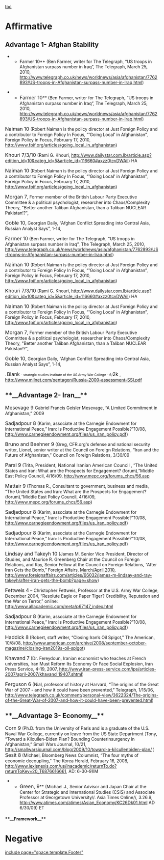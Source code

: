 [[toc]]
=Affirmative= 

==Advantage 1- Afghan Stability== 

**Farmer 10** (Ben Farmer, writer for The Telegraph, “US troops in Afghanistan surpass number in Iraq”, The Telegraph, March 25, 2010, http://www.telegraph.co.uk/news/worldnews/asia/afghanistan/7762893/US-troops-in-Afghanistan-surpass-number-in-Iraq.html)


**<span class="cite"><span style="font-size: 12pt;">Farmer 10</span></span>** (Ben Farmer, writer for The Telegraph, “US troops in Afghanistan surpass number in Iraq”, The Telegraph, March 25, 2010, http://www.telegraph.co.uk/news/worldnews/asia/afghanistan/7762893/US-troops-in-Afghanistan-surpass-number-in-Iraq.html)

<span class="cite"><span style="font-size: 12pt;">Naiman 10</span></span> (Robert Naiman is the policy director at Just Foreign Policy and a contributor to Foreign Policy In Focus, “'Going Local' in Afghanistan”, Foreign Policy in Focus, February 17, 2010, http://www.fpif.org/articles/going_local_in_afghanistan)

<span style="margin-left: 0in;"><span class="cite"><span style="font-size: 12pt;">Khouri 7/3/10</span></span> (Rami G. Khouri, <span style="color: black; text-decoration: none;">[[http://www.dailystar.com.lb/article.asp?edition_id=10&categ_id=5&article_id=116660|http://www.dailystar.com.lb/article.asp?edition_id=10&categ_id=5&article_id=116660#axzz0tcvDWAil]]</span>) HA</span>

<span class="cite"><span style="font-size: 12pt;">Naiman 10</span></span> (Robert Naiman is the policy director at Just Foreign Policy and a contributor to Foreign Policy In Focus, “'Going Local' in Afghanistan”, Foreign Policy in Focus, February 17, 2010, http://www.fpif.org/articles/going_local_in_afghanistan)

<span class="cite"><span style="font-size: 12pt;">Morgan 7</span></span>, Former member of the British Labour Party Executive Committee & a political psychologist, researcher into Chaos/Complexity Theory, "Better another Taliban Afghanistan, than a Taliban NUCLEAR Pakistan!?", 

<span class="cite"><span style="font-size: 12pt;">Goble 10</span></span>, Georgian Daily, “Afghan Conflict Spreading into Central Asia, Russian Analyst Says”, 1-14, 

<span class="cite"><span style="font-size: 12pt;">Farmer 10</span></span> (Ben Farmer, writer for The Telegraph, “US troops in Afghanistan surpass number in Iraq”, The Telegraph, March 25, 2010, http://www.telegraph.co.uk/news/worldnews/asia/afghanistan/7762893/US-troops-in-Afghanistan-surpass-number-in-Iraq.html)

<span class="cite"><span style="font-size: 12pt;">Naiman 10</span></span> (Robert Naiman is the policy director at Just Foreign Policy and a contributor to Foreign Policy In Focus, “'Going Local' in Afghanistan”, Foreign Policy in Focus, February 17, 2010, http://www.fpif.org/articles/going_local_in_afghanistan)

<span style="margin-left: 0in;"><span class="cite"><span style="font-size: 12pt;">Khouri 7/3/10</span></span> (Rami G. Khouri, <span style="color: black; text-decoration: none;">[[http://www.dailystar.com.lb/article.asp?edition_id=10&categ_id=5&article_id=116660|http://www.dailystar.com.lb/article.asp?edition_id=10&categ_id=5&article_id=116660#axzz0tcvDWAil]]</span>) HA</span>

<span class="cite"><span style="font-size: 12pt;">Naiman 10</span></span> (Robert Naiman is the policy director at Just Foreign Policy and a contributor to Foreign Policy In Focus, “'Going Local' in Afghanistan”, Foreign Policy in Focus, February 17, 2010, http://www.fpif.org/articles/going_local_in_afghanistan)

<span class="cite"><span style="font-size: 12pt;">Morgan 7</span></span>, Former member of the British Labour Party Executive Committee & a political psychologist, researcher into Chaos/Complexity Theory, "Better another Taliban Afghanistan, than a Taliban NUCLEAR Pakistan!?", 

<span class="cite"><span style="font-size: 12pt;">Goble 10</span></span>, Georgian Daily, “Afghan Conflict Spreading into Central Asia, Russian Analyst Says”, 1-14, 

<span style="font-size: 8pt;">. </span><span class="tagChar1"><span style="font-size: 12pt;">Blank</span></span> <span style="font-size: 8pt;">- strategic studies institute of the US Army War College - 6/</span><span class="tagChar1"><span style="font-size: 12pt;">2k </span></span>, <span class="Hyperlink1">[[http://www.milnet.com/pentagon/Russia-2000-assessment-SSI.pdf]]</span>

==**__Advantage 2- Iran__**== 

<span style="margin-left: 0in;"><span class="cite"><span style="font-size: 12pt;">Mesevage 9 </span></span>Gabriel Francis Geisler Mesevage, “A Limited Commitment in Afghanistan,” 2009 </span>

<span class="cite"><span style="font-size: 12pt;">Sadjadpour 8</span></span> (Karim, associate at the Carnegie Endowment for International Peace,” Iran: Is Productive Engagement Possible?”10/08, http://www.carnegieendowment.org/files/us_iran_policy.pdf)

<span class="cite"><span style="font-size: 12pt;">Bruno and Beehner 9</span></span> (Greg, CFR.org's defense and national security writer, Lionel, senior writer at the Council on Foreign Relations, “Iran and the Future of Afghanistan,” Council on Foreign Relations, 3/30/09

<span class="cite"><span style="font-size: 12pt;">Parsi 9</span></span> (Trita, <span class="EmphasisA"><span style="font-size: 11pt;">President, National Iranian American Council</span></span> , “The United States and Iran: What are the Prospects for Engagement? (forum),”Middle East Policy Council, 4/16/09, <span style="color: black; text-decoration: none;">[[http://www.mepc.org/forums_chcs/56.asp]]</span>

<span class="cite"><span style="font-size: 12pt;">Mattair 9</span></span> (Thomas R., Consultant to government, business and media, “The United States and Iran: What are the Prospects for Engagement? (forum),”Middle East Policy Council, 4/16/09, <span style="color: black; text-decoration: none;">[[http://www.mepc.org/forums_chcs/56.asp]]</span>)

<span class="cite"><span style="font-size: 12pt;">Sadjadpour 8</span></span> (Karim, associate at the Carnegie Endowment for International Peace,” Iran: Is Productive Engagement Possible?”10/08, http://www.carnegieendowment.org/files/us_iran_policy.pdf)

<span class="cite"><span style="font-size: 12pt;">Sadjadpour 8</span></span> (Karim, associate at the Carnegie Endowment for International Peace,” Iran: Is Productive Engagement Possible?”10/08, http://www.carnegieendowment.org/files/us_iran_policy.pdf)

<span class="cite"><span style="font-size: 12pt;">Lindsay and Takeyh 10</span></span> (James M. Senior Vice President, Director of Studies, and Maurice R. Greenberg Chair at the Council on Foreign Relations, and Ray, Senior Fellow at the Council on Foreign Relations, “After Iran Gets the Bomb,” Foreign Affairs, <span style="color: black; text-decoration: none;">[[http://www.foreignaffairs.com/issues/2010/89/2|March/April 2010]]</span>, <span style="color: black; text-decoration: none;">[[http://www.foreignaffairs.com/articles/66032/james-m-lindsay-and-ray-takeyh/after-iran-gets-the-bomb?page=show]]</span>)

<span class="CiteChar"><span style="font-size: 12pt;">Fettweis 4</span></span> – Christopher Fettweis, Professor at the U.S. Army War College, December 2004, “Resolute Eagle or Paper Tiger? Credibility, Reputation and the War on Terror,” online: http://www.allacademic.com/meta/p67147_index.html

<span class="cite"><span style="font-size: 12pt;">Sadjadpour 8</span></span> (Karim, associate at the Carnegie Endowment for International Peace,” Iran: Is Productive Engagement Possible?”10/08, http://www.carnegieendowment.org/files/us_iran_policy.pdf)

<span class="cite"><span style="font-size: 12pt;">Haddick 8</span></span> (Robert, staff writer, “Closing Iran’s Oil Spigot,” The American, 10/8/08, <span style="color: black; text-decoration: none;">[[http://www.american.com/archive/2008/september-october-magazine/closing-iran2019s-oil-spigot]]</span>)

<span class="cite"><span style="font-size: 12pt;">Khavand 7</span></span> (Dr. Fereydoun, Iranian economist who teaches at French universities, Iran Must Reform Its Economy Or Face Social Explosion, Iran Press Service, 4-19, 2007, <span style="color: black; text-decoration: none;">[[http://www.iran-press-service.com/ips/articles-2007/april-2007/khavand_19407.shtml]]</span>)

<span class="cite"><span style="font-size: 12pt;">Ferguson 6</span></span> (Nial, professor of history at Harvard, “The origins of the Great War of 2007 - and how it could have been prevented,” Telegraph, 1/15/06, <span style="color: black; text-decoration: none;">[[http://www.telegraph.co.uk/comment/personal-view/3622324/The-origins-of-the-Great-War-of-2007-and-how-it-could-have-been-prevented.html]]</span>)


==**__Advantage 3- Economy__**== 
<span class="cite"><span style="font-size: 12pt;">Corn 9</span></span> (Ph.D. from the University of Paris and is a graduate of the U.S. Naval War College, currently on leave from the US State Department (Tony, “Toward a Kilcullen-Biden Plan? 
Bounding Counterinsurgency in Afghanistan,” Small Wars Journal, 10/21, 
<span style="color: #000099;">[[http://smallwarsjournal.com/blog/2009/10/toward-a-kilcullenbiden-plan/]]</span> )
<span class="cite"><span style="font-size: 12pt;">Sesit 8</span></span> (Michael, Bloomberg News Columnist, “The four myths of economic decoupling,” The Korea Herald, February 16, 2008, <span style="color: #000099;">[[http://www.lexisnexis.com/us/lnacademic/returnTo.do?returnToKey=20_T6876616661]]</span>, AD: 6-30-9)IM
**<span style="font-size: 12pt;">Green, 9</span>** (Michael J., Senior Advisor and Japan Chair at the Center for Strategic and International Studies (CSIS) and Associate Professor at Georgetown University//. Asia Times Online//, 3.26.9, <span style="color: #000099;">[[http://www.atimes.com/atimes/Asian_Economy/KC26Dk01.html]]</span> AD 6/30/09) ET

====**__Framework__**==== 



=Negative= 

[[include page="space.template.Footer"]]